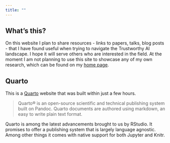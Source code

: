 ```yaml
---
title: ""
---
```


## What's this?

On this website I plan to share resources - links to papers, talks, blog posts - that I have found useful when trying to navigate the Trustworthy AI landscape. I hope it will serve others who are interested in the field. At the moment I am not planning to use this site to showcase any of my own research, which can be found on my [home page](www.paltmeyer.com).

## Quarto

This is a [Quarto](https://quarto.org) website that was built within just a few hours.

> Quarto® is an open-source scientific and technical publishing system built on Pandoc. Quarto documents are authored using markdown, an easy to write plain text format.

Quarto is among the latest advancements brought to us by RStudio. It promises to offer a publishing system that is largely language agnostic. Among other things it comes with native support for both Jupyter and Knitr. 
